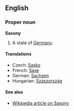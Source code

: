 ==English==
===Proper noun===
'''Saxony'''

#A state of [[Germany]].

====Translations====
*Czech: [[Sasko]]
*French: [[Saxe]]
*German: [[Sachsen]]
*Hungarian: [[Szászország]]

====See also====
*[[en:Saxony|Wikipedia article on Saxony]]